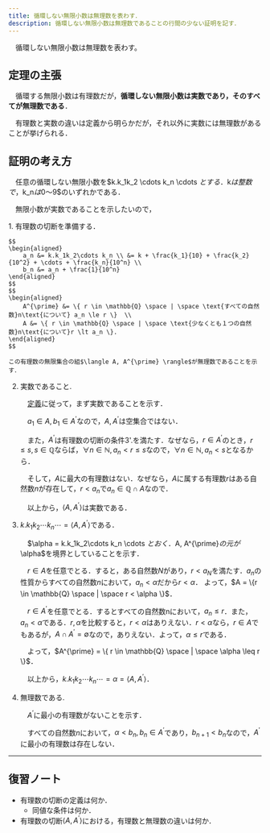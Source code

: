 ```yaml
---
title: 循環しない無限小数は無理数を表わす．
description: 循環しない無限小数は無理数であることの行間の少ない証明を記す．
---
```


<Card title="定理(無理数)">
　循環しない無限小数は無理数を表わす。
</Card>

## 定理の主張
　循環する無限小数は有理数だが，**循環しない無限小数は実数であり，そのすべてが無理数である**．

　有理数と実数の違いは定義から明らかだが，それ以外に実数には無理数があることが挙げられる．

## 証明の考え方
　任意の循環しない無限小数を$k.k_1k_2 \cdots k_n \cdots $とする．$k$は整数で，$k_n$は$0$〜$9$のいずれかである．

　無限小数が実数であることを示したいので，

<Steps>
1. 有理数の切断を準備する．

    $$
    \begin{aligned}
        a_n &= k.k_1k_2\cdots k_n \\ &= k + \frac{k_1}{10} + \frac{k_2}{10^2} + \cdots + \frac{k_n}{10^n} \\
        b_n &= a_n + \frac{1}{10^n}
    \end{aligned}
    $$
    $$
    \begin{aligned}
        A^{\prime} &= \{ r \in \mathbb{Q} \space | \space \text{すべての自然数}n\text{について} a_n \le r \}  \\
        A &= \{ r \in \mathbb{Q} \space | \space \text{少なくとも１つの自然数}n\text{について}r \lt a_n \}.
    \end{aligned}
    $$

    この有理数の無限集合の組$\langle A, A^{\prime} \rangle$が無理数であることを示す．


2. 実数であること.

    　[定義](/real_number/010_dedekind_cut/)に従って，まず実数であることを示す．

    　$a_1 \in A, b_1 \in A^{\prime}$なので，$A, A^{\prime}$は空集合ではない．

    　また，$A^{\prime}$は有理数の切断の条件3'.を満たす．なぜなら，$r \in A^{\prime}$のとき，$r \le s, s \in \mathbb{Q}$ならば，$\forall n \in \mathbb{N}, a_n < r \le s$なので，$\forall n \in \mathbb{N}, a_n < s$となるから．

    　そして，$A$に最大の有理数はない．なぜなら，$A$に属する有理数$r$はある自然数$n$が存在して，$r < a_n$で$a_n \in \mathbb{Q} \cap A$なので．

    　以上から，$\langle A, A^{\prime} \rangle$は実数である．


3. $k.k_1k_2 \cdots k_n \cdots = \langle A,A^{\prime} \rangle$である．

    　$\alpha = k.k_1k_2\cdots k_n \cdots $とおく．$A, A^{\prime}$の元が$\alpha$を境界としていることを示す．
    
    　$r \in A$を任意でとる．すると，ある自然数$N$があり，$r < a_N$を満たす．$a_n$の性質からすべての自然数$n$において，$a_n < \alpha \text{だから} r < \alpha$．
    よって，$A = \{r \in \mathbb{Q} \space | \space r < \alpha \}$．
    
    　$r \in A^{\prime}$を任意でとる．するとすべての自然数nにおいて，$a_n \leq r$．また，$a_n < \alpha$である．$r,\alpha$を比較すると，$r < \alpha$はありえない．$r < \alpha$なら，$r \in A$でもあるが，$A \cap A^{\prime} = \emptyset$なので，ありえない．よって，$\alpha \leq r$である．
    
    　よって，$A^{\prime} = \{ r \in \mathbb{Q} \space | \space \alpha \leq r \}$．
    
    　以上から，$k.k_1k_2 \cdots k_n \cdots = \alpha = \langle A, A^{\prime} \rangle$．
  
4. 無理数である.

    　$A^{\prime}$に最小の有理数がないことを示す．
    
    　すべての自然数$n$において，$\alpha < b_n, b_n \in A^{\prime}$であり，$b_{n+1} < b_n$なので，$A^{\prime}$に最小の有理数は存在しない．

</Steps>



***

## 復習ノート
- 有理数の切断の定義は何か．
  - 同値な条件は何か．
- 有理数の切断$\langle A, A^{\prime} \rangle$における，有理数と無理数の違いは何か．